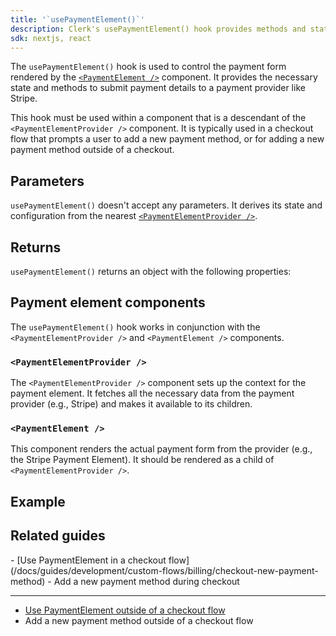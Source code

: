 ```yaml
---
title: '`usePaymentElement()`'
description: Clerk's usePaymentElement() hook provides methods and state for interacting with a payment form.
sdk: nextjs, react
---
```


<Include src="_partials/billing/billing-experimental" />

The `usePaymentElement()` hook is used to control the payment form rendered by the [`<PaymentElement />`](#payment-element) component. It provides the necessary state and methods to submit payment details to a payment provider like Stripe.

This hook must be used within a component that is a descendant of the `<PaymentElementProvider />` component. It is typically used in a checkout flow that prompts a user to add a new payment method, or for adding a new payment method outside of a checkout.

## Parameters

`usePaymentElement()` doesn't accept any parameters. It derives its state and configuration from the nearest [`<PaymentElementProvider />`](#payment-element-provider).

## Returns

`usePaymentElement()` returns an object with the following properties:

<Typedoc src="shared/use-payment-element-return" />

## Payment element components

The `usePaymentElement()` hook works in conjunction with the `<PaymentElementProvider />` and `<PaymentElement />` components.

### `<PaymentElementProvider />`

The `<PaymentElementProvider />` component sets up the context for the payment element. It fetches all the necessary data from the payment provider (e.g., Stripe) and makes it available to its children.

<Typedoc src="shared/payment-element-provider-props" />

### `<PaymentElement />`

This component renders the actual payment form from the provider (e.g., the Stripe Payment Element). It should be rendered as a child of `<PaymentElementProvider />`.

<Typedoc src="shared/payment-element-props" />

## Example

<Include src="_partials/billing/add-new-payment-method" />

## Related guides

<Cards>
  - [Use PaymentElement in a checkout flow](/docs/guides/development/custom-flows/billing/checkout-new-payment-method)
  - Add a new payment method during checkout

  ---

  - [Use PaymentElement outside of a checkout flow](/docs/guides/development/custom-flows/billing/add-new-payment-method)
  - Add a new payment method outside of a checkout flow
</Cards>
